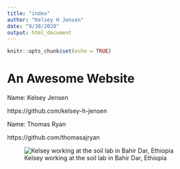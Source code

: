 ```yaml
---
title: "index"
author: "Kelsey H Jensen"
date: "9/30/2020"
output: html_document
---
```


```r
knitr::opts_chunk$set(echo = TRUE)
```

# An Awesome Website

Name: Kelsey Jensen

https://github.com/kelsey-h-jensen

Name: Thomas Ryan

https://github.com/thomasajryan

![Kelsey working at the soil lab in Bahir Dar, Ethiopia](../assignment-2-khj22/Headshot.png)
